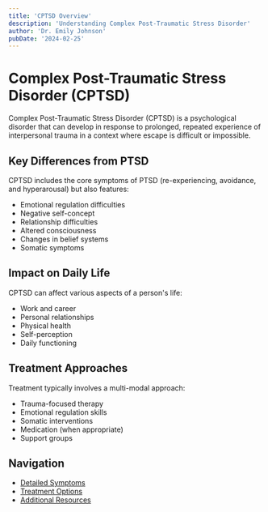 ```yaml
---
title: 'CPTSD Overview'
description: 'Understanding Complex Post-Traumatic Stress Disorder'
author: 'Dr. Emily Johnson'
pubDate: '2024-02-25'
---
```


# Complex Post-Traumatic Stress Disorder (CPTSD)

Complex Post-Traumatic Stress Disorder (CPTSD) is a psychological disorder that can develop in response to prolonged, repeated experience of interpersonal trauma in a context where escape is difficult or impossible.

## Key Differences from PTSD

CPTSD includes the core symptoms of PTSD (re-experiencing, avoidance, and hyperarousal) but also features:

- Emotional regulation difficulties
- Negative self-concept
- Relationship difficulties
- Altered consciousness
- Changes in belief systems
- Somatic symptoms

## Impact on Daily Life

CPTSD can affect various aspects of a person's life:

- Work and career
- Personal relationships
- Physical health
- Self-perception
- Daily functioning

## Treatment Approaches

Treatment typically involves a multi-modal approach:

- Trauma-focused therapy
- Emotional regulation skills
- Somatic interventions
- Medication (when appropriate)
- Support groups

## Navigation

- [Detailed Symptoms](/mental/I-CPTSD/symptoms)
- [Treatment Options](/mental/I-CPTSD/treatment)
- [Additional Resources](/mental/I-CPTSD/resources)
